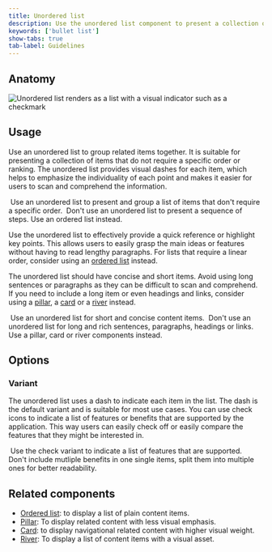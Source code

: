 ```yaml
---
title: Unordered list
description: Use the unordered list component to present a collection of items without specific ordering.
keywords: ['bullet list']
show-tabs: true
tab-label: Guidelines
---
```


## Anatomy

![Unordered list renders as a list with a visual indicator such as a checkmark](https://github.com/primer/brand/assets/912236/646a4719-dddf-47f5-9b34-85f6addb828e)

## Usage

Use an unordered list to group related items together. It is suitable for presenting a collection of items that do not require a specific order or ranking. The unordered list provides visual dashes for each item, which helps to emphasize the individuality of each point and makes it easier for users to scan and comprehend the information.

<DoDontContainer>
  <Do>
    <img src="https://github.com/primer/brand/assets/912236/3746552a-8fd2-4fbf-9ad5-ed9b1bdcff0d" alt="" />
    <Caption>Use an unordered list to present and group a list of items that don't require a specific order.</Caption>
  </Do>
  <Dont>
    <img src="https://github.com/primer/brand/assets/912236/5df3fd9d-5508-48b1-a4e4-7891d6ecabb3" alt="" />
    <Caption>Don't use an unordered list to present a sequence of steps. Use an ordered list instead.</Caption>
  </Dont>
</DoDontContainer>

Use the unordered list to effectively provide a quick reference or highlight key points. This allows users to easily grasp the main ideas or features without having to read lengthy paragraphs. For lists that require a linear order, consider using an [ordered list](/components/OrderedList) instead.

The unordered list should have concise and short items. Avoid using long sentences or paragraphs as they can be difficult to scan and comprehend. If you need to include a long item or even headings and links, consider using a [pillar](/components/Pillar), a [card](/components/Card) or a [river](/components/River) instead.

<DoDontContainer>
  <Do>
    <img src="https://github.com/primer/brand/assets/912236/990a350b-cc8c-42f1-88db-662b5609a179" alt="" />
    <Caption>Use an unordered list for short and concise content items.</Caption>
  </Do>
  <Dont>
    <img src="https://github.com/primer/brand/assets/912236/a416e1e6-58e6-4710-a2f9-646513853dcc" alt="" />
    <Caption>
      Don't use an unordered list for long and rich sentences, paragraphs, headings or links. Use a pillar, card or
      river components instead.
    </Caption>
  </Dont>
</DoDontContainer>

## Options

### Variant

The unordered list uses a dash to indicate each item in the list. The dash is the default variant and is suitable for most use cases. You can use check icons to indicate a list of features or benefits that are supported by the application. This way users can easily check off or easily compare the features that they might be interested in.

<DoDontContainer>
  <Do>
    <img src="https://github.com/primer/brand/assets/912236/afd68e16-0345-4085-b549-82647ca8136a" alt="" />
    <Caption>Use the check variant to indicate a list of features that are supported.</Caption>
  </Do>
  <Dont>
    <img src="https://github.com/primer/brand/assets/912236/7d8ddb4b-1a37-4b7b-a773-1eaeb9027d46" alt="" />
    <Caption>
      Don't include mutliple benefits in one single items, split them into multiple ones for better readability.
    </Caption>
  </Dont>
</DoDontContainer>

## Related components

- [Ordered list](/components/OrderedList): to display a list of plain content items.
- [Pillar](/components/Pillar): To display related content with less visual emphasis.
- [Card](/components/Card): to display navigational related content with higher visual weight.
- [River](/components/River): To display a list of content items with a visual asset.
